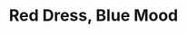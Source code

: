 ---
title: Red Dress, Blue Mood
media: 
dimensions: 36" x 30"
hero_image: ../../images/gallery/red_dress_blue_mood.jpg
sale_status: Sold
---